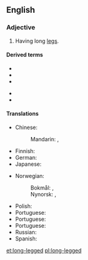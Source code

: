 ==English==

===Adjective===
{{en-adj|head=[[long]]-[[legged]]}}

# Having long [[leg]]s.

====Derived terms====
{{der-top}}
* {{l|en|long-legged bat}}
* {{l|en|long-legged buzzard}}
* {{l|en|long-leggedness}}
{{der-mid}}
* {{l|en|long-legged sac spider}}
* {{l|en|long-legged warbler}}
{{der-bottom}}

====Translations====
{{trans-top|having long legs}}
* Chinese:
*: Mandarin: {{t|cmn|長腿|alt=長腿的|sc=Hani}}, {{t|cmn|长腿|tr=cháng tuǐ de|alt=长腿的|sc=Hani}}
* Finnish: {{t|fi|pitkäjalkainen}}
* German: {{t|de|langbeinig}}
* Japanese: {{t|ja|足の長い|tr=あしのながい, ashi no nagai|sc=Jpan}}
{{trans-mid}}
* Norwegian:
*: Bokmål: {{t|nb|langbeint}}, {{t|nb|langbent}}
*: Nynorsk: {{t|nn|langbeina}}, {{t|nn|langbeint}}
* Polish: {{t+|pl|długonogi}}
* Portuguese: {{t+|pt|pernilongo|m}}
* Portuguese: {{t+|pt|pernilongo|m}}
* Portuguese: {{t+|pt|pernilongo}}
* Russian: {{t+|ru|длинноно́гий}}
* Spanish: {{t+|es|zancudo}}
{{trans-bottom}}

[[et:long-legged]]
[[pl:long-legged]]